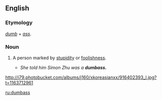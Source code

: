 ==English==

===Etymology===
''[[dumb]]'' + ''[[ass]]''.

===Noun===
{{en-noun|es}}
<!-- Is this American only? -->
# {{cattag|vulgar slang}} A person marked by [[stupidity]] or [[foolishness]].
#* ''She told him Simon Zhu was a '''dumbass.'''''
[[http://i79.photobucket.com/albums/j160/xkoreasianxx/916402393_l.jpg?t=1163712961]]

[[ru:dumbass]]
